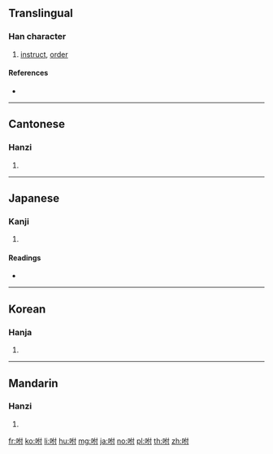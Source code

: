 ==Translingual==

===Han character===
{{Han char|rn=30|rad=口|as=05|sn=8|four=64000|canj=RODI|ids=⿰口付}}

# [[instruct]], [[order]]

====References====
* {{Han ref|kx=0185.100|dkj=03497|dj=0405.040|hdz=10604.050|uh=5490|ud=21648|bh=A94A|bd=43338}}

----

==Cantonese==

===Hanzi===
{{yue-hanzi|jyut=|y=fu6}}

# {{defn|lang=yue|sort=口05}}

----

==Japanese==

===Kanji===
{{ja-kanji|grade=|rs=口05}}

# {{defn|lang=ja|sort=口05}}

====Readings====
* {{ja-readings|on=[[ほ]] (ho), [[ぶ]] (bu)|kun=[[いいつける]] (iitsukeru)}}

----

==Korean==

===Hanja===
{{ko-hanja|hangeul=부|rv=bu|mr=pu}}

# {{defn|lang=ko|sort=口05}}

----

==Mandarin==

===Hanzi===
{{cmn-hanzi|pin=[[fù]] ([[fu4]])|wg=fu<sup>4</sup>}}

# {{defn|lang=cmn|sort=口05}}

[[fr:咐]]
[[ko:咐]]
[[li:咐]]
[[hu:咐]]
[[mg:咐]]
[[ja:咐]]
[[no:咐]]
[[pl:咐]]
[[th:咐]]
[[zh:咐]]